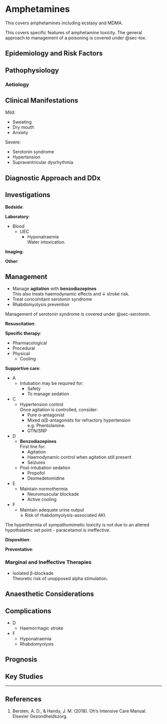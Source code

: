# Amphetamines

:::info
This covers amphetamines including ecstasy and MDMA.
:::

:::column-margin
This covers specific features of amphetamine toxicity. The general approach to management of a poisoning is covered under @sec-tox.
:::


## Epidemiology and Risk Factors

## Pathophysiology

### Aetiology

## Clinical Manifestations

Mild:

* Sweating
* Dry mouth
* Anxiety


Severe:

* Serotonin syndrome
* Hypertension
* Supraventricular dysrhythmia


## Diagnostic Approach and DDx

## Investigations

**Bedside**:

**Laboratory**:

* Blood
	* UEC
		* Hyponatraemia\
		Water intoxication.

**Imaging**:

**Other**:

## Management

:::priority
* Manage **agitation** with **benzodiazepines**\
This also treats haemodynamic effects and ↓ stroke risk.
* Treat concomitant serotonin syndrome
* Rhabdomyolysis prevention
:::

:::column-margin
Management of serotonin syndrome is covered under @sec-serotonin.
:::

**Resuscitation**:

**Specific therapy**:

* Pharmacological
* Procedural
* Physical
	* Cooling

**Supportive care**:

* A
	* Intubation may be required for:
		* Safety
		* To manage sedation
* C
	* Hypertension control\
	Once agitation is controlled, consider:
		* Pure α-antagonist\
		* Mixed α/β-antagonists for refractory hypertension
		e.g. Phentolamine.
		* GTN/SNP
* D
	* **Benzodiazepines**\
	First line for:
		* Agitation
		* Haemodynamic control when agitation still present
		* Seizures
	* Post-intubation sedation
		* Propofol
		* Dexmedetomidine
* E
	* Maintain normothermia
		* Neuromuscular blockade
		* Active cooling
* F
	* Maintain adequate urine output\
	↓ Risk of rhabdomyolysis-associated AKI. 

:::column-margin
The hyperthermia of sympathomimetic toxicity is not due to an altered hypothalamic set point - paracetamol is ineffective.
:::

**Disposition**:

**Preventative**:


### Marginal and Ineffective Therapies

* Isolated β-blockade\
Theoretic risk of unopposed alpha stimulation.

## Anaesthetic Considerations

## Complications

* D
	* Haemorrhagic stroke
* F
	* Hyponatraemia
	* Rhabdomyolysis

## Prognosis

## Key Studies


---

## References

1. Bersten, A. D., & Handy, J. M. (2018). Oh’s Intensive Care Manual. Elsevier Gezondheidszorg.
